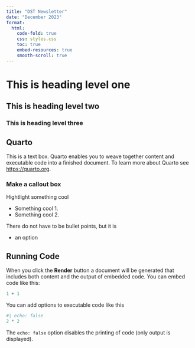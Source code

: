 ```yaml
---
title: "DST Newsletter"
date: "December 2023"
format: 
  html:
    code-fold: true
    css: styles.css
    toc: true
    embed-resources: true
    smooth-scroll: true
---
```


# This is heading level one

## This is heading level two

### This is heading level three

## Quarto

This is a text box. Quarto enables you to weave together content and executable code into a finished document. To learn more about Quarto see <https://quarto.org>.

### Make a callout box

:::{.box}
::::{.box-header}
Hightlight something cool
::::
::::{.box-container}
* Something cool 1.
* Something cool 2.

There do not have to be bullet points, but it is 

* an option
::::
:::


## Running Code

When you click the **Render** button a document will be generated that includes both content and the output of embedded code. You can embed code like this:

```r
1 + 1
```

You can add options to executable code like this

```r
#| echo: false
2 * 2
```

The `echo: false` option disables the printing of code (only output is displayed).
